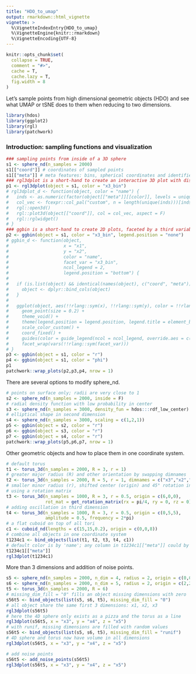 ```yaml
---
title: "HDO_to_umap"
output: rmarkdown::html_vignette
vignette: >
  %\VignetteIndexEntry{HDO_to_umap}
  %\VignetteEngine{knitr::rmarkdown}
  %\VignetteEncoding{UTF-8}
---
```


```r
knitr::opts_chunk$set(
  collapse = TRUE,
  comment = "#>",
  cache = T,
  cache.lazy = T,
  fig.width = 8
)
```

Let's sample points from high dimensional geometric objects (HDO) and see what UMAP or tSNE does to them when reducing to two dimensions.

```r
library(hdos)
library(ggplot2)
library(rgl)
library(patchwork)
```

### Introduction: sampling functions and visualization

```r
### sampling points from inside of a 3D sphere
s1 <- sphere_nd(n_samples = 2000)
s1[["coord"]] # coordinates of sampled points
s1[["meta"]] # meta features: bins, spherical coordinates and identifiers
### rgl3dplot is a short-hand to create an interactive 3D plot with discrete color scale
p1 <- rgl3dplot(object = s1, color = "x3_bin")
# rgl3dplot_d <- function(object, color = "name") {
#   inds <- as.numeric(factor(object[["meta"]][[color]], levels = unique(object[["meta"]][[color]])))
#   col_vec <- fcexpr::col_pal("custom", n = length(unique(inds)))[inds]
#   rgl::open3d()
#   rgl::plot3d(object[["coord"]], col = col_vec, aspect = F)
#   rgl::rglwidget()
# }
### ggbin is a short-hand to create 2D plots, faceted by a third variable (e.g. dimension)
p2 <- ggbin(object = s1, color = "x3_bin", legend.position = "none")
# ggbin_d <- function(object,
#                     x = "x1",
#                     y = "x2",
#                     color = "name",
#                     facet_var = "x3_bin",
#                     ncol_legend = 2,
#                     legend.position = "bottom") {
# 
#   if (is.list(object) && identical(names(object), c("coord", "meta"))) {
#     object <- dplyr::bind_cols(object)
#   }
# 
#   ggplot(object, aes(!!rlang::sym(x), !!rlang::sym(y), color = !!rlang::sym(color))) +
#     geom_point(size = 0.2) +
#     theme_void() +
#     theme(legend.position = legend.position, legend.title = element_blank()) +
#     scale_color_custom() +
#     coord_fixed() +
#     guides(color = guide_legend(ncol = ncol_legend, override.aes = c(size = 3))) +
#     facet_wrap(vars(!!rlang::sym(facet_var)))
# }
p3 <- ggbin(object = s1, color = "r")
p4 <- ggbin(object = s1, color = "phi")
p1
patchwork::wrap_plots(p2,p3,p4, nrow = 1)
```

There are several options to modify sphere_nd.

```r
# points on surface only; radii are very close to 1
s2 <- sphere_nd(n_samples = 2000, inside = F)
# radial density function with low probability in center
s3 <- sphere_nd(n_samples = 3000, density_fun = hdos:::rdf_low_center)
# elliptical shape in second dimension
s4 <- sphere_nd(n_samples = 3000, scaling = c(1,2,1))
p5 <- ggbin(object = s2, color = "r")
p6 <- ggbin(object = s3, color = "r")
p7 <- ggbin(object = s4, color = "r")
patchwork::wrap_plots(p5,p6,p7, nrow = 1)
```

Other geometric objects and how to place them in one coordinate system.

```r
# default torus
t1 <- torus_3d(n_samples = 2000, R = 3, r = 1)
# greater major radius (R) and other orientation by swapping dimnames
t2 <- torus_3d(n_samples = 2000, R = 5, r = 1, dimnames = c("x3","x2","x1"))
# smaller minor radius (r), shifted center (origin) and 45° rotation in first dimension
# using a rotation matrix
t3 <- torus_3d(n_samples = 1000, R = 3, r = 0.5, origin = c(6,0,0),
               rot_mat = get_rotation_matrix(rx = pi/4, ry = 0, rz = 0))
# adding oscillation in third dimension
t4 <- torus_3d(n_samples = 1000, R = 3, r = 0.5, origin = c(0,5,5),
               amplitude = 0.5, frequency = 2*pi)
# a flat cuboid on top of all tori
c1 <- cuboid_nd(lengths = c(15,15,0.2), origin = c(0,0,8))
# combine all objects in one coordinate system
t1234c1 <- bind_objects(list(t1, t2, t3, t4, c1))
# default color is by 'name'; any column in t1234c1[["meta"]] could by used instead
t1234c1[["meta"]]
rgl3dplot(t1234c1)
```

More than 3 dimensions and addition of noise points.

```r
s5 <- sphere_nd(n_samples = 2000, n_dim = 4, radius = 2, origin = c(0,0,-3,0))
s6 <- sphere_nd(n_samples = 2000, n_dim = 5, radius = 2, origin = c(2,2,2,2,2))
t5 <- torus_3d(n_samples = 2000, R = 6)
# missing_dim_fill = "0" fills an object missing dimensions with zero
s56t5 <- bind_objects(list(s5, s6, t5), missing_dim_fill = "0")
# all object share the same first 3 dimensions: x1, x2, x3
rgl3dplot(s56t5)
# here the 4D sphere only exists as a pizza and the torus as a line
rgl3dplot(s56t5, x = "x3", y = "x4", z = "x5")
# with runif, missing dimensions are filled with random values
s56t5 <- bind_objects(list(s5, s6, t5), missing_dim_fill = "runif")
# 4D sphere and torus now have volume in all dimensions
rgl3dplot(s56t5, x = "x3", y = "x4", z = "x5")

# add noise points
s56t5 <- add_noise_points(s56t5)
rgl3dplot(s56t5, x = "x3", y = "x4", z = "x5")
```




